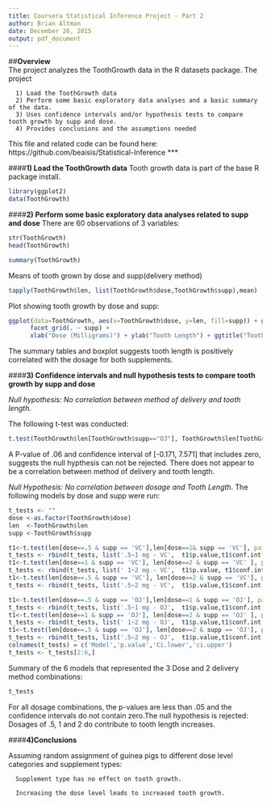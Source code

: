 ```yaml
---
title: Coursera Statistical Inference Project - Part 2
author: Brian Altman
date: December 26, 2015
output: pdf_document
---
```


##**Overview**      
The project analyzes the ToothGrowth data in the R datasets package. The project 

      1) Load the ToothGrowth data
      2) Perform some basic exploratory data analyses and a basic summary of the data.
      3) Uses confidence intervals and/or hypothesis tests to compare tooth growth by supp and dose.
      4) Provides conclusions and the assumptions needed

This file and related code can be found here: https://github.com/beaisis/Statistical-Inference 
***

####**1) Load the ToothGrowth data**
Tooth growth data is part of the base R package install.
```r
library(ggplot2)
data(ToothGrowth)
```

####**2) Perform some basic exploratory data analyses related to supp and dose**
There are 60 observations of  3 variables:
```r

str(ToothGrowth)
head(ToothGrowth)

summary(ToothGrowth)
```
Means of tooth grown by dose and supp(delivery method)
```r
tapply(ToothGrowth$len, list(ToothGrowth$dose,ToothGrowth$supp),mean)
```
Plot showing tooth growth by dose and supp:

```r
ggplot(data=ToothGrowth, aes(x=ToothGrowth$dose, y=len, fill=supp)) + geom_boxplot() +
      facet_grid(. ~ supp) +
      xlab("Dose (Milligrams)") + ylab("Tooth Length") + ggtitle("Tooth Growth by Supp and Dose")
```
The summary tables and boxplot suggests tooth length is positively correlated with the dosage for both supplements.

####**3) Confidence intervals and null hypothesis tests to compare tooth growth by supp and dose**



*Null hypothesis: No correlation between method of delivery and tooth length.*

The following t-test was conducted:
```r
t.test(ToothGrowth$len[ToothGrowth$supp=="OJ"], ToothGrowth$len[ToothGrowth$supp=="VC"], paired = FALSE, var.equal = FALSE)
```
A P-value of .06 and confidence interval of [-0.171, 7.571] that includes zero, suggests the null hypthesis can not be rejected. There does not appear to be a correlation between method of delivery and tooth length.



*Null Hypothesis: No correlation between dosage and Tooth Length*. 
The following models by dose and supp were run:

```r
t_tests <- ""
dose <-as.factor(ToothGrowth$dose)
len  <-ToothGrowth$len
supp <-ToothGrowth$supp
```

```r
t1<-t.test(len[dose==.5 & supp == 'VC'],len[dose==1& supp == 'VC'], paired = FALSE, var.equal = TRUE)
t_tests <- rbind(t_tests, list('.5~1 mg - VC',  t1$p.value,t1$conf.int[1], t1$conf.int[2]))
t1<-t.test(len[dose==1 & supp == 'VC'], len[dose==2 & supp == 'VC' ], paired = FALSE, var.equal = TRUE)
t_tests <- rbind(t_tests, list(' 1~2 mg - VC',  t1$p.value, t1$conf.int[1], t1$conf.int[2]))
t1<-t.test(len[dose==.5 & supp == 'VC'], len[dose==2 & supp == 'VC'], paired = FALSE, var.equal = TRUE)
t_tests <- rbind(t_tests, list('.5~2 mg - VC',  t1$p.value,t1$conf.int[1], t1$conf.int[2]))

t1<-t.test(len[dose==.5 & supp == 'OJ'],len[dose==1 & supp == 'OJ'], paired = FALSE, var.equal = TRUE)
t_tests <- rbind(t_tests, list('.5~1 mg - OJ',  t1$p.value,t1$conf.int[1], t1$conf.int[2]))
t1<-t.test(len[dose==1 & supp == 'OJ'], len[dose==2 & supp == 'OJ' ], paired = FALSE, var.equal = TRUE)
t_tests <- rbind(t_tests, list(' 1~2 mg - OJ',  t1$p.value,t1$conf.int[1], t1$conf.int[2]))
t1<-t.test(len[dose==.5 & supp == 'OJ'], len[dose==2 & supp == 'OJ'], paired = FALSE, var.equal = TRUE)
t_tests <- rbind(t_tests, list('.5~2 mg - OJ',  t1$p.value,t1$conf.int[1], t1$conf.int[2]))
colnames(t_tests) = c('Model','p.value','Ci.lower','ci.upper')
t_tests <- t_tests[2:6,]
```

Summary of the 6 models that represented the 3 Dose and 2 delivery method combinations:

```r
t_tests
```

For all dosage combinations, the p-values are less than .05 and the confidence intervals do not contain zero.The null hypothesis is rejected: Dosages of .5, 1 and 2 do contribute to tooth length increases. 

####**4)Conclusions** 

Assuming random assignment of guinea pigs to different dose level categories and supplement types:

      Supplement type has no effect on tooth growth.

      Increasing the dose level leads to increased tooth growth.




